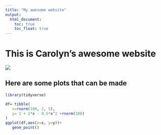 ```yaml
---
title: "My awesome website"
output: 
  html_document:
    toc: true
    toc_float: true
---
```


# This is Carolyn's awesome website

![](https://media.giphy.com/media/drXGoW1iudhKw/giphy.gif)

## Here are some plots that can be made

```r
library(tidyverse)

df= tibble(
   x=rnorm(100, 2, 5),
   y= 1 + 2*x - 0.5*x^2 +rnorm(100)
)
ggplot(df,aes(x=x, y=y))+
   geom_point()
```




